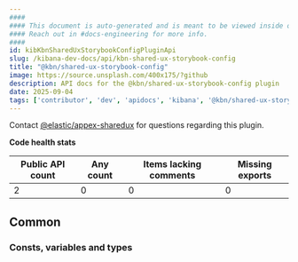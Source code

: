 ```yaml
---
####
#### This document is auto-generated and is meant to be viewed inside our experimental, new docs system.
#### Reach out in #docs-engineering for more info.
####
id: kibKbnSharedUxStorybookConfigPluginApi
slug: /kibana-dev-docs/api/kbn-shared-ux-storybook-config
title: "@kbn/shared-ux-storybook-config"
image: https://source.unsplash.com/400x175/?github
description: API docs for the @kbn/shared-ux-storybook-config plugin
date: 2025-09-04
tags: ['contributor', 'dev', 'apidocs', 'kibana', '@kbn/shared-ux-storybook-config']
---
```




Contact [@elastic/appex-sharedux](https://github.com/orgs/elastic/teams/appex-sharedux) for questions regarding this plugin.

**Code health stats**

| Public API count  | Any count | Items lacking comments | Missing exports |
|-------------------|-----------|------------------------|-----------------|
| 2 | 0 | 0 | 0 |

## Common

### Consts, variables and types
<DocDefinitionList data={kbnSharedUxStorybookConfigObj.common.misc}/>

